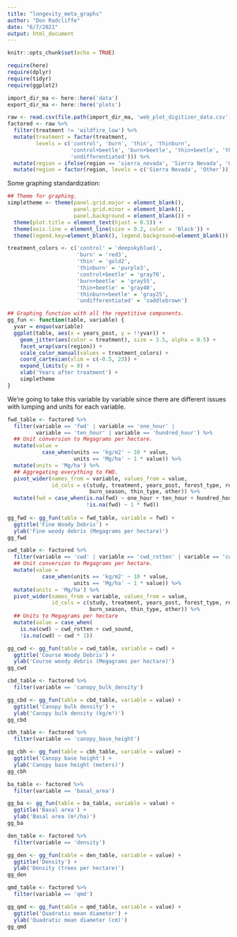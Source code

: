 ```yaml
---
title: "longevity_meta_graphs"
author: "Don Radcliffe"
date: "6/7/2021"
output: html_document
---
```


```r
knitr::opts_chunk$set(echo = TRUE)
```

```r
require(here)
require(dplyr)
require(tidyr)
require(ggplot2)

import_dir_ma <- here::here('data')
export_dir_ma <- here::here('plots')

raw <- read.csv(file.path(import_dir_ma, 'web_plot_digitizer_data.csv'))
factored <- raw %>%
  filter(treatment != 'wildfire_low') %>%
  mutate(treatment = factor(treatment, 
         levels = c('control', 'burn', 'thin', 'thinburn',
                    'control+beetle', 'burn+beetle', 'thin+beetle', 'thinburn+beetle',
                    'undifferentiated'))) %>%
  mutate(region = ifelse(region == 'sierra_nevada', 'Sierra Nevada', 'Other')) %>%
  mutate(region = factor(region, levels = c('Sierra Nevada', 'Other')))
```

Some graphing standardization:
```r
## Theme for graphing.
simpletheme <- theme(panel.grid.major = element_blank(), 
                     panel.grid.minor = element_blank(),
                     panel.background = element_blank()) +
  theme(plot.title = element_text(hjust = 0.5)) +
  theme(axis.line = element_line(size = 0.2, color = 'black')) +
  theme(legend.key=element_blank(), legend.background=element_blank())

treatment_colors <- c('control' = 'deepskyblue1',
                      'burn' = 'red3', 
                      'thin' = 'gold2',
                      'thinburn' = 'purple3',
                      'control+beetle' = 'gray70',
                      'burn+beetle' = 'gray55',
                      'thin+beetle' = 'gray40',
                      'thinburn+beetle' = 'gray25',
                      'undifferentiated' = 'saddlebrown')

## Graphing function with all the repetitive components.
gg_fun <- function(table, variable) {
  yvar = enquo(variable)
  ggplot(table, aes(x = years_post, y = !!yvar)) +
    geom_jitter(aes(color = treatment), size = 3.5, alpha = 0.5) +
    facet_wrap(vars(region)) +
    scale_color_manual(values = treatment_colors) +
    coord_cartesian(xlim = c(-0.5, 23)) +
    expand_limits(y = 0) +
    xlab('Years after treatment') +
    simpletheme
}
```

We're going to take this variable by variable since there are different issues with lumping and units for each variable. 

```r
fwd_table <- factored %>%
  filter(variable == 'fwd' | variable == 'one_hour' | 
         variable == 'ten_hour' | variable == 'hundred_hour') %>%
  ## Unit conversion to Megagrams per hectare.
  mutate(value = 
           case_when(units == 'kg/m2' ~ 10 * value,
                     units == 'Mg/ha' ~ 1 * value)) %>%
  mutate(units = 'Mg/ha') %>%
  ## Aggregating everything to FWD.
  pivot_wider(names_from = variable, values_from = value, 
              id_cols = c(study, treatment, years_post, forest_type, region, 
                          burn_season, thin_type, other)) %>%
  mutate(fwd = case_when(is.na(fwd) ~ one_hour + ten_hour + hundred_hour,
                         !is.na(fwd) ~ 1 * fwd))
    
gg_fwd <- gg_fun(table = fwd_table, variable = fwd) +
  ggtitle('Fine Woody Debris') +
  ylab('Fine woody debris (Megagrams per hectare)')
gg_fwd
```

```r
cwd_table <- factored %>%
  filter(variable == 'cwd' | variable == 'cwd_rotten' | variable == 'cwd_sound') %>%
  ## Unit conversion to Megagrams per hectare.
  mutate(value = 
           case_when(units == 'kg/m2' ~ 10 * value,
                     units == 'Mg/ha' ~ 1 * value)) %>%
  mutate(units = 'Mg/ha') %>%
  pivot_wider(names_from = variable, values_from = value, 
              id_cols = c(study, treatment, years_post, forest_type, region, 
                          burn_season, thin_type, other)) %>%
  ## Units to Megagrams per hectare
  mutate(value = case_when(
    is.na(cwd) ~ cwd_rotten + cwd_sound,
    !is.na(cwd) ~ cwd * 1))

gg_cwd <- gg_fun(table = cwd_table, variable = cwd) +
  ggtitle('Course Woody Debris') +
  ylab('Course woody debris (Megagrams per hectare)')
gg_cwd
```

```r
cbd_table <- factored %>%
  filter(variable == 'canopy_bulk_density')

gg_cbd <- gg_fun(table = cbd_table, variable = value) +
  ggtitle('Canopy bulk density') +
  ylab('Canopy bulk density (kg/m³)')
gg_cbd
```

```r
cbh_table <- factored %>%
  filter(variable == 'canopy_base_height')

gg_cbh <- gg_fun(table = cbh_table, variable = value) +
  ggtitle('Canopy base height') +
  ylab('Canopy base height (meters)')
gg_cbh
```

```r
ba_table <- factored %>%
  filter(variable == 'basal_area')

gg_ba <- gg_fun(table = ba_table, variable = value) +
  ggtitle('Basal area') + 
  ylab('Basal area (m²/ha)')
gg_ba
```

```r
den_table <- factored %>%
  filter(variable == 'density') 

gg_den <- gg_fun(table = den_table, variable = value) +
  ggtitle('Density') +
  ylab('Density (trees per hectare)')
gg_den
```

```r
qmd_table <- factored %>%
  filter(variable == 'qmd')

gg_qmd <- gg_fun(table = qmd_table, variable = value) +
  ggtitle('Quadratic mean diameter') +
  ylab('Quadratic mean diameter (cm)')
gg_qmd
```